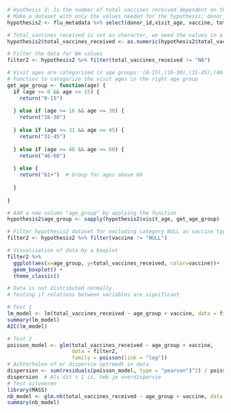 

```r
# Hyothesis 2: Is the number of total vaccines received dependent on the type of vaccine and the age of the patients?
# Make a dataset with only the values needed for the hypothesis; donor_id, visit_age, vaccine, total_vaccines_received.
hypothesis2 <- flu_metadata %>% select(donor_id,visit_age, vaccine, total_vaccines_received)

# Total_vaccines_received is set as character, we need the values in a numeric class to move forward.
hypothesis2$total_vaccines_received <- as.numeric(hypothesis2$total_vaccines_received) 

# Filter the data for NA values 
filter2 <- hypothesis2 %>% filter(total_vaccines_received != "NA") 

# Visit ages are categorized in age groups: (0-15),(16-30),(31-45),(46-60),(61+)
# Function to catogorize the visit ages in the right age group
get_age_group <- function(age) {
  if (age >= 0 && age <= 15) { 
    return("0-15") 
    
  } else if (age >= 16 && age <= 30) { 
    return("16-30") 
    
  } else if (age >= 31 && age <= 45) { 
    return("31-45") 
    
  } else if (age >= 46 && age <= 60) { 
    return("46-60") 
    
  } else { 
    return("61+")  # Group for ages above 60 
    
  } 
  
} 

# Add a new column "age_group" by applying the function 
hypothesis2$age_group <- sapply(hypothesis2$visit_age, get_age_group)

# Filter hypothesis2 dataset for excluding category NULL as vaccine type
filter2 <- hypothesis2 %>% filter(vaccine != "NULL") 

# Visualisation of data by a boxplot 
filter2 %>%  
  ggplot(aes(x=age_group, y=total_vaccines_received, color=vaccine))+ 
  geom_boxplot() + 
  theme_classic()

# Data is not distributed normally 
# Testing if relations between variables are significant

# Test 1
lm_model <- lm(total_vaccines_received ~ age_group + vaccine, data = filter2)
summary(lm_model)
AIC(lm_model)

# Test 2
poisson_model <- glm(total_vaccines_received ~ age_group + vaccine, 
                     data = filter2, 
                     family = poisson(link = "log"))
# Achterhalen of er dispersie optreedt in data 
dispersion <- sum(residuals(poisson_model, type = "pearson")^2) / poisson_model$df.residual
dispersion  # Als dit > 1 is, heb je overdispersie
# Test uitvoeren 
library(MASS)
nb_model <- glm.nb(total_vaccines_received ~ age_group + vaccine, data = filter2)
summary(nb_model)
```
